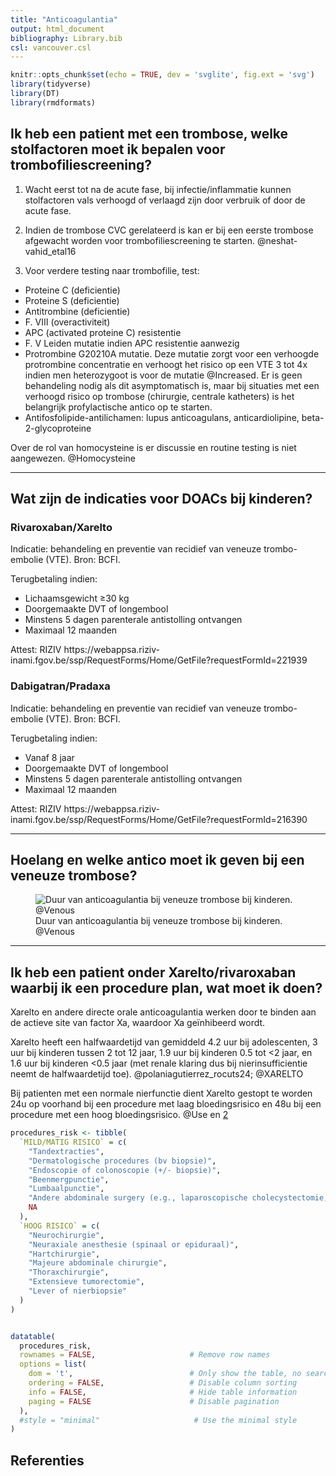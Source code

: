 ```yaml
---
title: "Anticoagulantia"
output: html_document
bibliography: Library.bib
csl: vancouver.csl
---
```


```r
knitr::opts_chunk$set(echo = TRUE, dev = 'svglite', fig.ext = 'svg')
library(tidyverse)
library(DT)
library(rmdformats)
```


## Ik heb een patient met een trombose, welke stolfactoren moet ik bepalen voor trombofiliescreening?

1. Wacht eerst tot na de acute fase, bij infectie/inflammatie kunnen
stolfactoren vals verhoogd of verlaagd zijn door verbruik of door de
acute fase. 

2. Indien de trombose CVC gerelateerd is kan er bij een eerste trombose afgewacht worden voor trombofiliescreening te starten. @neshat-vahid_etal16

3. Voor verdere testing naar trombofilie, test:

-   Proteine C (deficientie)
-   Proteine S (deficientie)
-   Antitrombine (deficientie)
-   F. VIII (overactiviteit)
-   APC (activated proteine C) resistentie
-   F. V Leiden mutatie indien APC resistentie aanwezig
-   Protrombine G20210A mutatie. Deze mutatie zorgt voor een verhoogde protrombine concentratie en verhoogt het risico op een VTE 3 tot 4x indien men heterozygoot is voor de mutatie @Increased. Er is geen behandeling nodig als dit asymptomatisch is, maar bij situaties met een verhoogd risico op trombose (chirurgie, centrale katheters) is het belangrijk profylactische antico op te starten. 
-   Antifosfolipide-antilichamen: lupus anticoagulans, anticardiolipine, beta-2-glycoproteine

Over de rol van homocysteine is er discussie en routine testing is niet
aangewezen. @Homocysteine


---

## Wat zijn de indicaties voor DOACs bij kinderen?

### Rivaroxaban/Xarelto

Indicatie: behandeling en preventie van recidief van veneuze
trombo-embolie (VTE). Bron: BCFI.

Terugbetaling indien:

- Lichaamsgewicht ≥30 kg
- Doorgemaakte DVT of longembool
- Minstens 5 dagen parenterale antistolling ontvangen
- Maximaal 12 maanden 

Attest: RIZIV
https://webappsa.riziv-inami.fgov.be/ssp/RequestForms/Home/GetFile?requestFormId=221939


### Dabigatran/Pradaxa

Indicatie: behandeling en preventie van recidief van veneuze
trombo-embolie (VTE). Bron: BCFI.

Terugbetaling indien:

- Vanaf 8 jaar
- Doorgemaakte DVT of longembool
- Minstens 5 dagen parenterale antistolling ontvangen
- Maximaal 12 maanden 

Attest: RIZIV https://webappsa.riziv-inami.fgov.be/ssp/RequestForms/Home/GetFile?requestFormId=216390

---

## Hoelang en welke antico moet ik geven bij een veneuze trombose?

![Duur van anticoagulantia bij veneuze trombose bij kinderen. @Venous](images/VTE.drawio.svg)


---

## Ik heb een patient onder Xarelto/rivaroxaban waarbij ik een procedure plan, wat moet ik doen?

Xarelto en andere directe orale anticoagulantia werken door te binden
aan de actieve site van factor Xa, waardoor Xa geïnhibeerd wordt.

Xarelto heeft een halfwaardetijd van gemiddeld 4.2 uur bij adolescenten,
3 uur bij kinderen tussen 2 tot 12 jaar, 1.9 uur bij kinderen 0.5 tot
\<2 jaar, en 1.6 uur bij kinderen \<0.5 jaar (met renale klaring dus bij
nierinsufficientie neemt de halfwaardetijd toe). @polaniagutierrez_rocuts24; @XARELTO


Bij patienten met een normale nierfunctie dient Xarelto gestopt te
worden 24u op voorhand bij een procedure met laag bloedingsrisico en 48u
bij een procedure met een hoog bloedingsrisico. @Use en
[2](https://cpthn.ca/wp-content/uploads/2023/01/CPTHN-Rivaroxaban-Guidance-Document_Final-Sep-2021-002.pdf)

```r
procedures_risk <- tibble(
  `MILD/MATIG RISICO` = c(
    "Tandextracties",
    "Dermatologische procedures (bv biopsie)",
    "Endoscopie of colonoscopie (+/- biopsie)",
    "Beenmergpunctie",
    "Lumbaalpunctie",
    "Andere abdominale surgery (e.g., laparoscopische cholecystectomie, herniaherstel)",
    NA
  ),
  `HOOG RISICO` = c(
    "Neurochirurgie",
    "Neuraxiale anesthesie (spinaal or epiduraal)",
    "Hartchirurgie",
    "Majeure abdominale chirurgie",
    "Thoraxchirurgie",
    "Extensieve tumorectomie",
    "Lever of nierbiopsie"
  )
)


datatable(
  procedures_risk,
  rownames = FALSE,                     # Remove row names
  options = list(
    dom = 't',                          # Only show the table, no search or pagination
    ordering = FALSE,                   # Disable column sorting
    info = FALSE,                       # Hide table information
    paging = FALSE                      # Disable pagination
  ),
  #style = "minimal"                     # Use the minimal style
)
```




## Referenties

::: #refs
:::